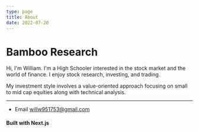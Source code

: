 ```yaml
---
type: page
title: About
date: 2022-07-20
---
```


# Bamboo Research

Hi, I'm William. I'm a High Schooler interested in the stock market and the world of finance. I enjoy stock research, investing, and trading. 

My investment style involves a value-oriented approach focusing on small to mid cap equities along with technical analysis.  



---

- Email willw951753@gmail.com







#### Built with **Next.js** 
